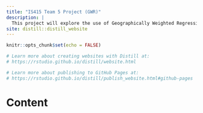 ```yaml
---
title: "IS415 Team 5 Project (GWR)"
description: |
  This project will explore the use of Geographically Weighted Regression analysis on region with high COVID infection rate, specifically, Jakarta, the main city of Indonesia.
site: distill::distill_website
---
```


```r
knitr::opts_chunk$set(echo = FALSE)

# Learn more about creating websites with Distill at:
# https://rstudio.github.io/distill/website.html

# Learn more about publishing to GitHub Pages at:
# https://rstudio.github.io/distill/publish_website.html#github-pages

```

# Content